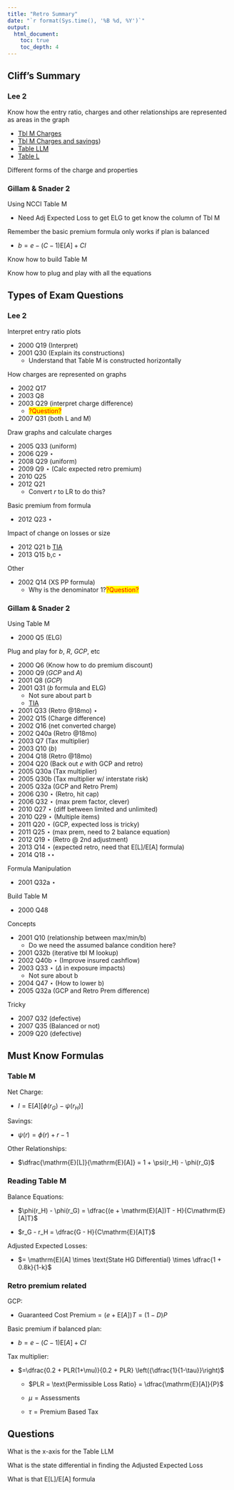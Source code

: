 ```yaml
---
title: "Retro Summary"
date: "`r format(Sys.time(), '%B %d, %Y')`"
output: 
  html_document:
    toc: true
    toc_depth: 4
---
```


## Cliff's Summary

### Lee 2

Know how the entry ratio, charges and other relationships are represented as areas in the graph

* [Tbl M Charges](#tblmfigure1)
* [Tbl M Charges and savings](#tblmfigure4))
* [Table LLM](#tblllmfigure1)
* [Table L](#tbllfigure1)

Different forms of the charge and properties

### Gillam & Snader 2

Using NCCI Table M

* Need Adj Expected Loss to get ELG to get know the column of Tbl M

Remember the basic premium formula only works if plan is balanced

* $b = e - (C - 1)\mathrm{E}[A] + CI$

Know how to build Table M

Know how to plug and play with all the equations

## Types of Exam Questions

### Lee 2

Interpret entry ratio plots

* 2000 Q19 (Interpret)
* 2001 Q30 (Explain its constructions)
    * Understand that Table M is constructed horizontally
    
How charges are represented on graphs

* 2002 Q17
* 2003 Q8
* 2003 Q29 (interpret charge difference)
    * <span style="color:red;background-color:yellow">?Question?</span>
* 2007 Q31 (both L and M)

Draw graphs and calculate charges

* 2005 Q33 (uniform)
* 2006 Q29 $\star$
* 2008 Q29 (uniform)
* 2009 Q9 $\star$ (Calc expected retro premium)
* 2010 Q25
* 2012 Q21
    * Convert $r$ to LR to do this?
    
Basic premium from formula

* 2012 Q23 $\star$

Impact of change on losses or size

* 2012 Q21 b [TIA](http://www.theinfiniteactuary.com/mb/viewtopic.php?f=17266&t=13017)
* 2013 Q15 b,c $\star$

Other

* 2002 Q14 (XS PP formula) 
    * Why is the denominator 1?<span style="color:red;background-color:yellow">?Question?</span>

### Gillam & Snader 2

Using Table M

* 2000 Q5 (ELG)

Plug and play for $b$, $R$, $GCP$, etc

* 2000 Q6 (Know how to do premium discount)
* 2000 Q9 ($GCP$ and $A$)
* 2001 Q8 ($GCP$)
* 2001 Q31 ($b$ formula and ELG)
    * Not sure about part b
    * [TIA](http://www.theinfiniteactuary.com/mb/viewtopic.php?f=17679&t=12649)
* 2001 Q33 (Retro @18mo) $\star$
* 2002 Q15 (Charge difference)
* 2002 Q16 (net converted charge)
* 2002 Q40a (Retro @18mo)
* 2003 Q7 (Tax multiplier)
* 2003 Q10 ($b$)
* 2004 Q18 (Retro @18mo)
* 2004 Q20 (Back out $e$ with GCP and retro)
* 2005 Q30a (Tax multiplier)
* 2005 Q30b (Tax multiplier w/ interstate risk)
* 2005 Q32a (GCP and Retro Prem)
* 2006 Q30 $\star$ (Retro, hit cap)
* 2006 Q32 $\star$ (max prem factor, clever)
* 2010 Q27 $\star$ (diff between limited and unlimited)
* 2010 Q29 $\star$ (Multiple items)
* 2011 Q20 $\star$ (GCP, expected loss is tricky)
* 2011 Q25 $\star$ (max prem, need to 2 balance equation)
* 2012 Q19 $\star$ (Retro @ 2nd adjustment)
* 2013 Q14 $\star$ (expected retro, need that E[L]/E[A] formula)
* 2014 Q18 $\star$$\star$

Formula Manipulation

* 2001 Q32a $\star$

Build Table M

* 2000 Q48

Concepts

* 2001 Q10 (relationship between max/min/b)
    * Do we need the assumed balance condition here?
* 2001 Q32b (iterative tbl M lookup)
* 2002 Q40b $\star$ (Improve insured cashflow)
* 2003 Q33 $\star$ ($\Delta$ in exposure impacts)
    * Not sure about b
* 2004 Q47 $\star$ (How to lower b)
* 2005 Q32a (GCP and Retro Prem difference)

Tricky

* 2007 Q32 (defective)
* 2007 Q35 (Balanced or not)
* 2009 Q20 (defective)

## Must Know Formulas

### Table M

Net Charge:

* $I = \mathrm{E}[A][\phi(r_G) - \psi(r_H)]$

Savings:

* $\psi(r) = \phi(r) + r -1$

Other Relationships:

* $\dfrac{\mathrm{E}[L]}{\mathrm{E}[A]} = 1 + \psi(r_H) - \phi(r_G)$

### Reading Table M

Balance Equations:

* $\phi(r_H) - \phi(r_G) = \dfrac{(e + \mathrm{E}[A])T - H}{C\mathrm{E}[A]T}$

* $r_G - r_H = \dfrac{G - H}{C\mathrm{E}[A]T}$

Adjusted Expected Losses:

* $= \mathrm{E}[A] \times \text{State HG Differential} \times \dfrac{1 + 0.8k}{1-k}$

### Retro premium related

GCP:

* $\text{Guaranteed Cost Premium} = (e + \mathrm{E}[A])T = (1-D)P$

Basic premium if balanced plan:

* $b = e - (C - 1)\mathrm{E}[A] + CI$

Tax multiplier:

* $=\dfrac{0.2 + PLR(1+\mu)}{0.2 + PLR} \left({\dfrac{1}{1-\tau}}\right)$

    * $PLR = \text{Permissible Loss Ratio} = \dfrac{\mathrm{E}[A]}{P}$ 
    
    * $\mu = \text{Assessments}$
    
    * $\tau = \text{Premium Based Tax}$

## Questions

What is the x-axis for the Table LLM

What is the state differential in finding the Adjusted Expected Loss

What is that E[L]/E[A] formula